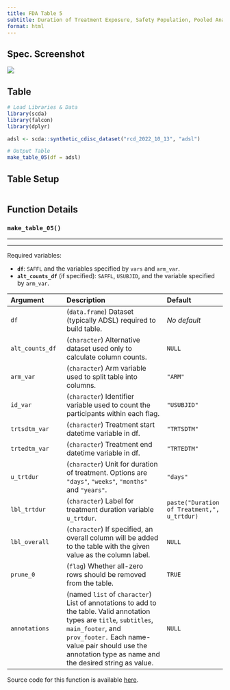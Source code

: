 ```yaml
---
title: FDA Table 5
subtitle: Duration of Treatment Exposure, Safety Population, Pooled Analyses
format: html
---
```


::: panel-tabset
## Spec. Screenshot

![](../assets/images/screenshots/table_05.png){fig-align="center"}

## Table

```r
# Load Libraries & Data
library(scda)
library(falcon)
library(dplyr)

adsl <- scda::synthetic_cdisc_dataset("rcd_2022_10_13", "adsl")

# Output Table
make_table_05(df = adsl)
```

## Table Setup

```r
```

## Function Details

### `make_table_05()`


------------------------------------------------------------------------

------------------------------------------------------------------------

Required variables:

-   **`df`**: `SAFFL` and the variables specified by `vars` and `arm_var`.
-   **`alt_counts_df`** (if specified): `SAFFL`, `USUBJID`, and the variable specified by `arm_var`.

| Argument        | Description                                                                                                                                                                                                                                            | Default                                     |
|:------------------|:---------------------------------|:------------------|
| `df`            | (`data.frame`) Dataset (typically ADSL) required to build table.                                                                                                                                                                                       | *No default*                                |
| `alt_counts_df` | (`character`) Alternative dataset used only to calculate column counts.                                                                                                                                                                                | `NULL`                                      |
| `arm_var`       | (`character`) Arm variable used to split table into columns.                                                                                                                                                                                           | `"ARM"`                                     |
| `id_var`        | (`character`) Identifier variable used to count the participants within each flag.                                                                                                                                                                     | `"USUBJID"`                                 |
| `trtsdtm_var`   | (`character`) Treatment start datetime variable in df.                                                                                                                                                                                                 | `"TRTSDTM"`                                 |
| `trtedtm_var`   | (`character`) Treatment end datetime variable in df.                                                                                                                                                                                                   | `"TRTEDTM"`                                 |
| `u_trtdur`      | (`character`) Unit for duration of treatment. Options are `"days"`, `"weeks"`, `"months"` and `"years"`.                                                                                                                                               | `"days"`                                    |
| `lbl_trtdur`    | (`character`) Label for treatment duration variable `u_trtdur`.                                                                                                                                                                                        | `paste("Duration of Treatment,", u_trtdur)` |
| `lbl_overall`   | (`character`) If specified, an overall column will be added to the table with the given value as the column label.                                                                                                                                       | `NULL`                                      |
| `prune_0`       | (`flag`) Whether all-zero rows should be removed from the table.                                                                                                                                                                                       | `TRUE`                                      |
| `annotations`   | (named `list` of `character`) List of annotations to add to the table. Valid annotation types are `title`, `subtitles`, `main_footer`, and `prov_footer.` Each name-value pair should use the annotation type as name and the desired string as value. | `NULL`                                      |

Source code for this function is available [here](https://github.com/pharmaverse/falcon/blob/main/R/fda-table_05.R).


:::